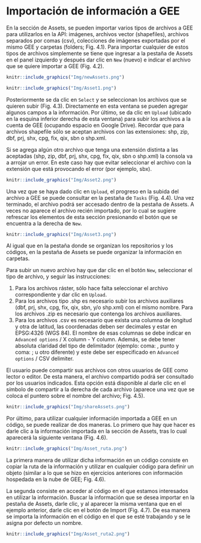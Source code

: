 \newpage
# Importación de información a GEE

En la sección de Assets, se pueden importar varios tipos de archivos a GEE para utilizarlos en la API: imágenes, archivos vector (shapefiles), archivos separados por comas (csv), colecciones de imágenes exportadas por el mismo GEE y carpetas (folders; Fig. 4.1). Para importar cualquier de estos tipos de archivos simplemente se tiene que ingresar a la pestaña de Assets en el panel izquierdo y después dar clic en `New` (nuevo) e indicar el archivo que se quiere importar a GEE (Fig. 4.2).

```r
knitr::include_graphics("Img/newAssets.png")
```

```r
knitr::include_graphics("Img/Asset1.png")
```

Posteriormente se da clic en `Select` y se seleccionan los archivos que se quieren subir (Fig. 4.3). Directamente en esta ventana se pueden agregar algunos campos a la información. Por último, se da clic en `Upload` (ubicado en la esquina inferior derecha de esta ventana) para subir los archivos a la cuenta de GEE (ocupando espacio en Google Drive). Recordar que para archivos shapefile sólo se aceptan archivos con las extensiones: shp, zip, dbf, prj, shx, cpg, fix, qix, sbn o shp.xml.

:::: {.bluebox2 data-latex=""}
::: {.awesomeblock data-latex="{5pt}{\faLightbulb}{darkblue}"}
Si se agrega algún otro archivo que tenga una extensión distinta a las aceptadas (shp, zip, dbf, prj, shx, cpg, fix, qix, sbn o shp.xml) la consola va a arrojar un error. En este caso hay que evitar seleccionar el archivo con la extensión que está provocando el error (por ejemplo, sbx).
:::
::::

```r
knitr::include_graphics("Img/Asset2.png")
```

Una vez que se haya dado clic en `Upload`, el progreso en la subida del archivo a GEE se puede consultar en la pestaña de `Tasks` (Fig. 4.4). Una vez terminado, el archivo podrá ser accesado dentro de la pestaña de Assets. A veces no aparece el archivo recién importado, por lo cual se sugiere refrescar los elementos de esta sección presionando el botón que se encuentra a la derecha de `New`.

```r
knitr::include_graphics("Img/Asset3.png")
```

:::: {.bluebox2 data-latex=""}
::: {.awesomeblock data-latex="{5pt}{\faLightbulb}{darkblue}"}
Al igual que en la pestaña donde se organizan los repositorios y los códigos, en la pestaña de Assets se puede organizar la información en carpetas.
:::
::::

Para subir un nuevo archivo hay que dar clic en el botón `New`, seleccionar el tipo de archivo, y seguir las instrucciones:

1. Para los archivos ráster, sólo hace falta seleccionar el archivo correspondiente y dar clic en `Upload`.
2. Para los archivos tipo .shp es necesario subir los archivos auxiliares (dbf, prj, shx, cpg, fix, qix, sbn, y/o shp.xml) con el mismo nombre. Para los archivos .zip es necesario que contenga los archivos auxiliares. 
3. Para los archivos .csv es necesario que exista una columna de longitud y otra de latitud, las coordenadas deben ser decimales y estar en EPSG:4326 (WGS 84). El nombre de esas columnas se debe indicar en `Advanced options` / X column - Y column. Además, se debe tener absoluta claridad del tipo de delimitador (ejemplo: coma: , punto y coma: ; u otro diferente) y este debe ser especificado en `Advanced options` / CSV delimiter.

:::: {.bluebox2 data-latex=""}
::: {.awesomeblock data-latex="{5pt}{\faLightbulb}{darkblue}"}
El usuario puede compartir sus archivos con otros usuarios de GEE como lector o editor. De esta manera, el archivo compartido podrá ser consultado por los usuarios indicados. Esta opción está disponible al darle clic en el símbolo de compartir a la derecha de cada archivo (aparece una vez que se coloca el puntero sobre el nombre del archivo; Fig. 4.5).
:::
::::

```r
knitr::include_graphics("Img/shareAssets.png")
```

Por último, para utilizar cualquier información importada a GEE en un código, se puede realizar de dos maneras. Lo primero que hay que hacer es darle clic a la información importada en la sección de Assets, tras lo cual aparecerá la siguiente ventana (Fig. 4.6). 

```r
knitr::include_graphics("Img/Asset_ruta.png")
```

La primera manera de utilizar dicha información en un código consiste en copiar la ruta de la información y utilizar en cualquier código para definir un objeto (similar a lo que se hizo en ejercicios anteriores con información hospedada en la nube de GEE; Fig. 4.6).

La segunda consiste en acceder al código en el que estamos interesados en utilizar la información. Buscar la información que se desea importar en la pestaña de Assets, darle clic, y al aparecer la misma ventana que en el ejemplo anterior, darle clic en el botón de Import (Fig. 4.7). De esa manera se importa la información en el código en el que se esté trabajando y se le asigna por defecto un nombre.

```r
knitr::include_graphics("Img/Asset_ruta2.png")
```
